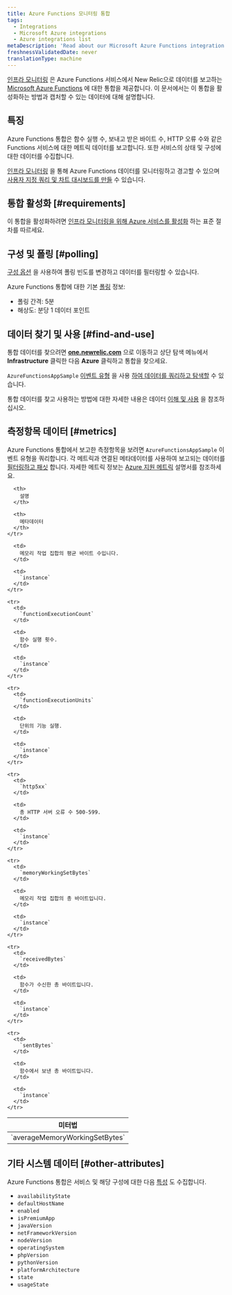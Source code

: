 ```yaml
---
title: Azure Functions 모니터링 통합
tags:
  - Integrations
  - Microsoft Azure integrations
  - Azure integrations list
metaDescription: 'Read about our Microsoft Azure Functions integration: what data it reports, and how to enable it.'
freshnessValidatedDate: never
translationType: machine
---
```


[인프라 모니터링](/docs/infrastructure) 은 Azure Functions 서비스에서 New Relic으로 데이터를 보고하는 [Microsoft Azure Functions](https://azure.microsoft.com/en-us/services/functions/) 에 대한 통합을 제공합니다. 이 문서에서는 이 통합을 활성화하는 방법과 캡처할 수 있는 데이터에 대해 설명합니다.

## 특징

Azure Functions 통합은 함수 실행 수, 보내고 받은 바이트 수, HTTP 오류 수와 같은 Functions 서비스에 대한 메트릭 데이터를 보고합니다. 또한 서비스의 상태 및 구성에 대한 데이터를 수집합니다.

[인프라 모니터링](/docs/infrastructure) 을 통해 Azure Functions 데이터를 모니터링하고 경고할 수 있으며 [사용자 지정 쿼리 및 차트 대시보드를 만들](/docs/using-new-relic/data/understand-data/query-new-relic-data) 수 있습니다.

## 통합 활성화 [#requirements]

이 통합을 활성화하려면 [인프라 모니터링을 위해 Azure 서비스를 활성화](/docs/infrastructure/microsoft-azure-integrations/getting-started/activate-azure-integrations) 하는 표준 절차를 따르세요.

## 구성 및 폴링 [#polling]

[구성 옵션](/docs/integrations/new-relic-integrations/getting-started/configure-polling-frequency-data-collection-cloud-integrations) 을 사용하여 폴링 빈도를 변경하고 데이터를 필터링할 수 있습니다.

Azure Functions 통합에 대한 기본 [폴링](/docs/infrastructure/microsoft-azure-integrations/azure-integrations-list/azure-polling-intervals-infrastructure-integrations) 정보:

* 폴링 간격: 5분
* 해상도: 분당 1 데이터 포인트

## 데이터 찾기 및 사용 [#find-and-use]

통합 데이터를 찾으려면 <DNT>**[one.newrelic.com](https://one.newrelic.com/all-capabilities)**</DNT> 으로 이동하고 상단 탐색 메뉴에서 <DNT>**Infrastructure**</DNT> 클릭한 다음 <DNT>**Azure**</DNT> 클릭하고 통합을 찾으세요.

`AzureFunctionsAppSample` [이벤트 유형](/docs/data-apis/understand-data/new-relic-data-types/#event-data) 을 사용 [하여 데이터를 쿼리하고 탐색할](/docs/using-new-relic/data/understand-data/query-new-relic-data) 수 있습니다.

통합 데이터를 찾고 사용하는 방법에 대한 자세한 내용은 데이터 [이해 및 사용](/docs/infrastructure/integrations/find-use-infrastructure-integration-data) 을 참조하십시오.

## 측정항목 데이터 [#metrics]

Azure Functions 통합에서 보고한 측정항목을 보려면 `AzureFunctionsAppSample` 이벤트 유형을 쿼리합니다. 각 메트릭과 연결된 메타데이터를 사용하여 보고되는 데이터를 [필터링하고 패싯](/docs/infrastructure/integrations-getting-started/getting-started/understand-integration-data-data-types#metric) 합니다. 자세한 메트릭 정보는 [Azure 지원 메트릭](https://docs.microsoft.com/en-us/azure/azure-monitor/platform/metrics-supported#microsoftwebsites-functions) 설명서를 참조하세요.

<table>
  <thead>
    <tr>
      <th style={{ width: "290px" }}>
        미터법
      </th>

      <th>
        설명
      </th>

      <th>
        메타데이터
      </th>
    </tr>
  </thead>

  <tbody>
    <tr>
      <td>
        `averageMemoryWorkingSetBytes`
      </td>

      <td>
        메모리 작업 집합의 평균 바이트 수입니다.
      </td>

      <td>
        `instance`
      </td>
    </tr>

    <tr>
      <td>
        `functionExecutionCount`
      </td>

      <td>
        함수 실행 횟수.
      </td>

      <td>
        `instance`
      </td>
    </tr>

    <tr>
      <td>
        `functionExecutionUnits`
      </td>

      <td>
        단위의 기능 실행.
      </td>

      <td>
        `instance`
      </td>
    </tr>

    <tr>
      <td>
        `http5xx`
      </td>

      <td>
        총 HTTP 서버 오류 수 500-599.
      </td>

      <td>
        `instance`
      </td>
    </tr>

    <tr>
      <td>
        `memoryWorkingSetBytes`
      </td>

      <td>
        메모리 작업 집합의 총 바이트입니다.
      </td>

      <td>
        `instance`
      </td>
    </tr>

    <tr>
      <td>
        `receivedBytes`
      </td>

      <td>
        함수가 수신한 총 바이트입니다.
      </td>

      <td>
        `instance`
      </td>
    </tr>

    <tr>
      <td>
        `sentBytes`
      </td>

      <td>
        함수에서 보낸 총 바이트입니다.
      </td>

      <td>
        `instance`
      </td>
    </tr>
  </tbody>
</table>

## 기타 시스템 데이터 [#other-attributes]

Azure Functions 통합은 서비스 및 해당 구성에 대한 다음 [특성](/docs/accounts-partnerships/education/getting-started-new-relic/glossary#attribute) 도 수집합니다.

* `availabilityState`
* `defaultHostName`
* `enabled`
* `isPremiumApp`
* `javaVersion`
* `netFrameworkVersion`
* `nodeVersion`
* `operatingSystem`
* `phpVersion`
* `pythonVersion`
* `platformArchitecture`
* `state`
* `usageState`
